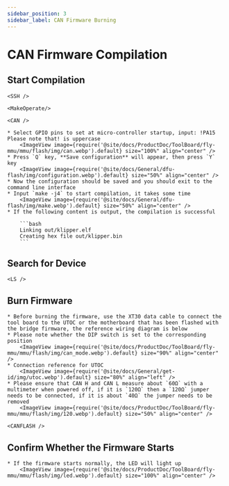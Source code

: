 ```yaml
---
sidebar_position: 3
sidebar_label: CAN Firmware Burning
---
```




# CAN Firmware Compilation

## Start Compilation

    <SSH />

    <MakeOperate/>

    <CAN />

    * Select GPIO pins to set at micro-controller startup, input: !PA15 Please note that! is uppercase
        <ImageView image={require('@site/docs/ProductDoc/ToolBoard/fly-mmu/mmu/flash/img/can.webp').default} size="100%" align="center" />
    * Press `Q` key, **Save configuration** will appear, then press `Y` key
        <ImageView image={require('@site/docs/General/dfu-flash/img/configuration.webp').default} size="50%" align="center" />
    * Now the configuration should be saved and you should exit to the command line interface
    * Input `make -j4` to start compilation, it takes some time
        <ImageView image={require('@site/docs/General/dfu-flash/img/make.webp').default} size="50%" align="center" />
    * If the following content is output, the compilation is successful

        ```bash
        Linking out/klipper.elf
        Creating hex file out/klipper.bin
        ```

## Search for Device

    <LS />

## Burn Firmware

    * Before burning the firmware, use the XT30 data cable to connect the tool board to the UTOC or the motherboard that has been flashed with the bridge firmware, the reference wiring diagram is below
    * Please note whether the DIP switch is set to the corresponding position
        <ImageView image={require('@site/docs/ProductDoc/ToolBoard/fly-mmu/mmu/flash/img/can_mode.webp').default} size="90%" align="center" />
    * Connection reference for UTOC
        <ImageView image={require('@site/docs/General/get-id/img/utoc.webp').default} size="80%" align="left" />
    * Please ensure that CAN H and CAN L measure about `60Ω` with a multimeter when powered off, if it is `120Ω` then a `120Ω` jumper needs to be connected, if it is about `40Ω` the jumper needs to be removed
        <ImageView image={require('@site/docs/ProductDoc/ToolBoard/fly-mmu/mmu/flash/img/120.webp').default} size="50%" align="center" />

    <CANFLASH />

## Confirm Whether the Firmware Starts

    * If the firmware starts normally, the LED will light up
        <ImageView image={require('@site/docs/ProductDoc/ToolBoard/fly-mmu/mmu/flash/img/led.webp').default} size="100%" align="center" />
